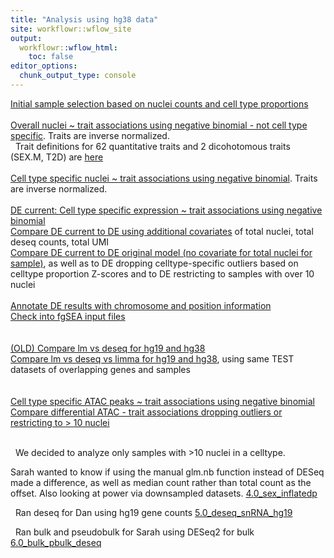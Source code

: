 ```yaml
---
title: "Analysis using hg38 data"
site: workflowr::wflow_site
output:
  workflowr::wflow_html:
    toc: false
editor_options:
  chunk_output_type: console
---
```

   
[Initial sample selection based on nuclei counts and cell type proportions](0_nuclei_composition.html)  
&nbsp;        
[Overall nuclei ~ trait associations using negative binomial - not cell type specific](1.1_overall_nuclei_trait_assoc.html).  Traits are inverse normalized.       
&nbsp; 
Trait definitions for 62 quantitative traits and 2 dicohotomous traits (SEX.M, T2D) are [here](2.4_annotate_results.html)   
&nbsp;   
[Cell type specific nuclei ~ trait associations using negative binomial](1.2_celltype_nuclei_trait_assoc.html).  Traits are inverse normalized.      
&nbsp;      
[DE current: Cell type specific expression ~ trait associations using negative binomial](2.1_deseq_snRNA.html)    
[Compare DE current to DE using additional covariates](2.2_deseq_snRNA_compare_covars.html) of total nuclei, total deseq counts, total UMI     
[Compare DE current to DE original model (no covariate for total nuclei for sample)](2.3_deseq_snRNA_compare_orig_covars.html), as well as to DE dropping celltype-specific outliers based on celltype proportion Z-scores and to DE restricting to samples with over 10 nuclei     
&nbsp;   
[Annotate DE results with chromosome and position information](2.4_annotate_results.html)   
[Check into fgSEA input files](2.5_fGSEA_snRNA.html)   
&nbsp;   
&nbsp;   
[(OLD) Compare lm vs deseq for hg19 and hg38](2.6_compare_lm_deseq_hg19_hg38.html)    
[Compare lm vs deseq vs limma for hg19 and hg38](2.6a_run_TEST_lm_deseq_hg19_hg38.html), using same TEST datasets of overlapping genes and samples    
&nbsp;   
&nbsp;   
[Cell type specific ATAC peaks ~ trait associations using negative binomial](3.1_deseq_snATAC.html)     
[Compare differential ATAC - trait associations dropping outliers or restricting to > 10 nuclei](3.2_deseq_snATAC_compare_covars.html)  


&nbsp;   
&nbsp;
We decided to analyze only samples with >10 nuclei in a celltype.

Sarah wanted to know if using the manual glm.nb function instead of DESeq made a difference, as well as median count rather than total count as the offset.  Also looking at power via downsampled datasets.   [4.0_sex_inflatedp](4.0_sex_inflatedp.html)  

&nbsp;
Ran deseq for Dan using hg19 gene counts
[5.0_deseq_snRNA_hg19](5.0_deseq_snRNA_hg19.html)  

&nbsp;
Ran bulk and pseudobulk for Sarah using DESeq2 for bulk
[6.0_bulk_pbulk_deseq](6.0_bulk_pbulk_deseq.html)  
